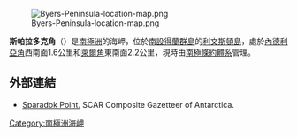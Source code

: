 {{no footnotes|time=2013-10-29T01:45:41+00:00}}
[[Image:Byers-Peninsula-location-map.png|thumb]]

'''斯帕拉多克角'''（{{lang-bg|Спарадок}}）是[[南極洲|南極洲]]的海岬，位於[[南設得蘭群島|南設得蘭群島]]的[[利文斯頓島|利文斯頓島]]，處於[[內德利亞角|內德利亞角]]西南面1.6公里和[[萊爾角|萊爾角]]東南面2.2公里，現時由[[南極條約體系|南極條約體系]]管理。

{{coord|62|37|23|S|60|59|54|W|display=title}}

==外部連結==
* [http://data.aad.gov.au/aadc/gaz/scar/display_name.cfm?gaz_id=134750 Sparadok Point.] {{Wayback|url=http://data.aad.gov.au/aadc/gaz/scar/display_name.cfm?gaz_id=134750 |date=20120531064216 }} SCAR Composite Gazetteer of Antarctica.

{{Antarctica-geo-stub}}
[[Category:南極洲海岬|Category:南極洲海岬]]